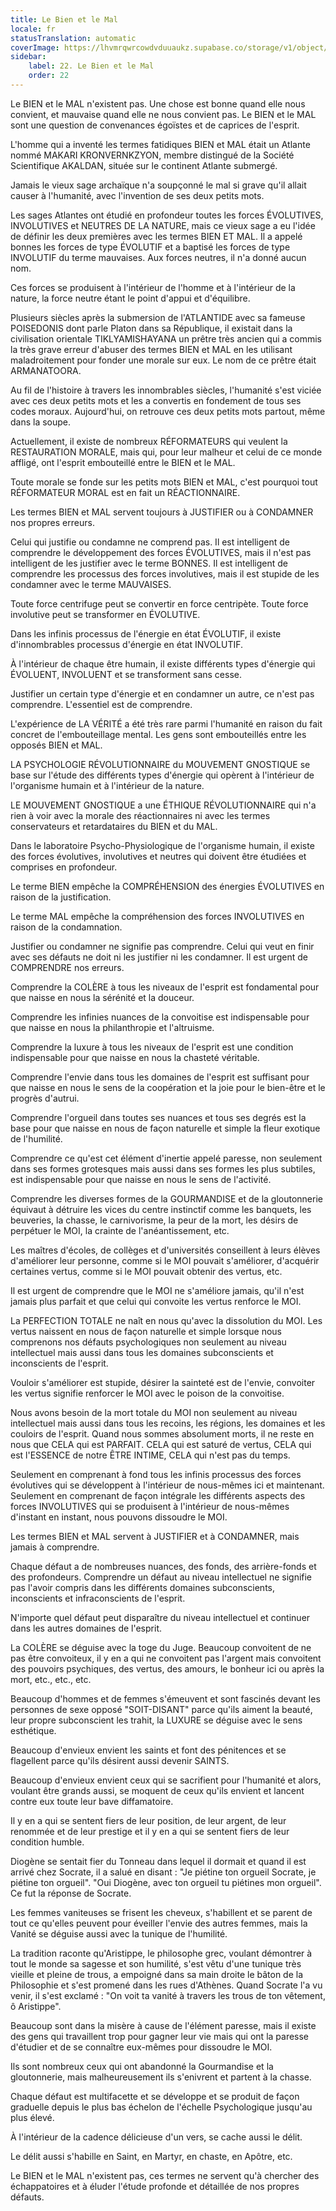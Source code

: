 ```yaml
---
title: Le Bien et le Mal
locale: fr
statusTranslation: automatic
coverImage: https://lhvmrqwrcowdvduuaukz.supabase.co/storage/v1/object/public/strapi-uploads/small_cover-educacion-fundamental.webp-2d51a7828a2b1309555be27f7e2a61a0.webp
sidebar:
    label: 22. Le Bien et le Mal
    order: 22
---
```

Le BIEN et le MAL n'existent pas. Une chose est bonne quand elle nous convient, et mauvaise quand elle ne nous convient pas. Le BIEN et le MAL sont une question de convenances égoïstes et de caprices de l'esprit.

L'homme qui a inventé les termes fatidiques BIEN et MAL était un Atlante nommé MAKARI KRONVERNKZYON, membre distingué de la Société Scientifique AKALDAN, située sur le continent Atlante submergé.

Jamais le vieux sage archaïque n'a soupçonné le mal si grave qu'il allait causer à l'humanité, avec l'invention de ses deux petits mots.

Les sages Atlantes ont étudié en profondeur toutes les forces ÉVOLUTIVES, INVOLUTIVES et NEUTRES DE LA NATURE, mais ce vieux sage a eu l'idée de définir les deux premières avec les termes BIEN ET MAL. Il a appelé bonnes les forces de type ÉVOLUTIF et a baptisé les forces de type INVOLUTIF du terme mauvaises. Aux forces neutres, il n'a donné aucun nom.

Ces forces se produisent à l'intérieur de l'homme et à l'intérieur de la nature, la force neutre étant le point d'appui et d'équilibre.

Plusieurs siècles après la submersion de l'ATLANTIDE avec sa fameuse POISEDONIS dont parle Platon dans sa République, il existait dans la civilisation orientale TIKLYAMISHAYANA un prêtre très ancien qui a commis la très grave erreur d'abuser des termes BIEN et MAL en les utilisant maladroitement pour fonder une morale sur eux. Le nom de ce prêtre était ARMANATOORA.

Au fil de l'histoire à travers les innombrables siècles, l'humanité s'est viciée avec ces deux petits mots et les a convertis en fondement de tous ses codes moraux. Aujourd'hui, on retrouve ces deux petits mots partout, même dans la soupe.

Actuellement, il existe de nombreux RÉFORMATEURS qui veulent la RESTAURATION MORALE, mais qui, pour leur malheur et celui de ce monde affligé, ont l'esprit embouteillé entre le BIEN et le MAL.

Toute morale se fonde sur les petits mots BIEN et MAL, c'est pourquoi tout RÉFORMATEUR MORAL est en fait un RÉACTIONNAIRE.

Les termes BIEN et MAL servent toujours à JUSTIFIER ou à CONDAMNER nos propres erreurs.

Celui qui justifie ou condamne ne comprend pas. Il est intelligent de comprendre le développement des forces ÉVOLUTIVES, mais il n'est pas intelligent de les justifier avec le terme BONNES. Il est intelligent de comprendre les processus des forces involutives, mais il est stupide de les condamner avec le terme MAUVAISES.

Toute force centrifuge peut se convertir en force centripète. Toute force involutive peut se transformer en ÉVOLUTIVE.

Dans les infinis processus de l'énergie en état ÉVOLUTIF, il existe d'innombrables processus d'énergie en état INVOLUTIF.

À l'intérieur de chaque être humain, il existe différents types d'énergie qui ÉVOLUENT, INVOLUENT et se transforment sans cesse.

Justifier un certain type d'énergie et en condamner un autre, ce n'est pas comprendre. L'essentiel est de comprendre.

L'expérience de LA VÉRITÉ a été très rare parmi l'humanité en raison du fait concret de l'embouteillage mental. Les gens sont embouteillés entre les opposés BIEN et MAL.

LA PSYCHOLOGIE RÉVOLUTIONNAIRE du MOUVEMENT GNOSTIQUE se base sur l'étude des différents types d'énergie qui opèrent à l'intérieur de l'organisme humain et à l'intérieur de la nature.

LE MOUVEMENT GNOSTIQUE a une ÉTHIQUE RÉVOLUTIONNAIRE qui n'a rien à voir avec la morale des réactionnaires ni avec les termes conservateurs et retardataires du BIEN et du MAL.

Dans le laboratoire Psycho-Physiologique de l'organisme humain, il existe des forces évolutives, involutives et neutres qui doivent être étudiées et comprises en profondeur.

Le terme BIEN empêche la COMPRÉHENSION des énergies ÉVOLUTIVES en raison de la justification.

Le terme MAL empêche la compréhension des forces INVOLUTIVES en raison de la condamnation.

Justifier ou condamner ne signifie pas comprendre. Celui qui veut en finir avec ses défauts ne doit ni les justifier ni les condamner. Il est urgent de COMPRENDRE nos erreurs.

Comprendre la COLÈRE à tous les niveaux de l'esprit est fondamental pour que naisse en nous la sérénité et la douceur.

Comprendre les infinies nuances de la convoitise est indispensable pour que naisse en nous la philanthropie et l'altruisme.

Comprendre la luxure à tous les niveaux de l'esprit est une condition indispensable pour que naisse en nous la chasteté véritable.

Comprendre l'envie dans tous les domaines de l'esprit est suffisant pour que naisse en nous le sens de la coopération et la joie pour le bien-être et le progrès d'autrui.

Comprendre l'orgueil dans toutes ses nuances et tous ses degrés est la base pour que naisse en nous de façon naturelle et simple la fleur exotique de l'humilité.

Comprendre ce qu'est cet élément d'inertie appelé paresse, non seulement dans ses formes grotesques mais aussi dans ses formes les plus subtiles, est indispensable pour que naisse en nous le sens de l'activité.

Comprendre les diverses formes de la GOURMANDISE et de la gloutonnerie équivaut à détruire les vices du centre instinctif comme les banquets, les beuveries, la chasse, le carnivorisme, la peur de la mort, les désirs de perpétuer le MOI, la crainte de l'anéantissement, etc.

Les maîtres d'écoles, de collèges et d'universités conseillent à leurs élèves d'améliorer leur personne, comme si le MOI pouvait s'améliorer, d'acquérir certaines vertus, comme si le MOI pouvait obtenir des vertus, etc.

Il est urgent de comprendre que le MOI ne s'améliore jamais, qu'il n'est jamais plus parfait et que celui qui convoite les vertus renforce le MOI.

La PERFECTION TOTALE ne naît en nous qu'avec la dissolution du MOI. Les vertus naissent en nous de façon naturelle et simple lorsque nous comprenons nos défauts psychologiques non seulement au niveau intellectuel mais aussi dans tous les domaines subconscients et inconscients de l'esprit.

Vouloir s'améliorer est stupide, désirer la sainteté est de l'envie, convoiter les vertus signifie renforcer le MOI avec le poison de la convoitise.

Nous avons besoin de la mort totale du MOI non seulement au niveau intellectuel mais aussi dans tous les recoins, les régions, les domaines et les couloirs de l'esprit. Quand nous sommes absolument morts, il ne reste en nous que CELA qui est PARFAIT. CELA qui est saturé de vertus, CELA qui est l'ESSENCE de notre ÊTRE INTIME, CELA qui n'est pas du temps.

Seulement en comprenant à fond tous les infinis processus des forces évolutives qui se développent à l'intérieur de nous-mêmes ici et maintenant. Seulement en comprenant de façon intégrale les différents aspects des forces INVOLUTIVES qui se produisent à l'intérieur de nous-mêmes d'instant en instant, nous pouvons dissoudre le MOI.

Les termes BIEN et MAL servent à JUSTIFIER et à CONDAMNER, mais jamais à comprendre.

Chaque défaut a de nombreuses nuances, des fonds, des arrière-fonds et des profondeurs. Comprendre un défaut au niveau intellectuel ne signifie pas l'avoir compris dans les différents domaines subconscients, inconscients et infraconscients de l'esprit.

N'importe quel défaut peut disparaître du niveau intellectuel et continuer dans les autres domaines de l'esprit.

La COLÈRE se déguise avec la toge du Juge. Beaucoup convoitent de ne pas être convoiteux, il y en a qui ne convoitent pas l'argent mais convoitent des pouvoirs psychiques, des vertus, des amours, le bonheur ici ou après la mort, etc., etc., etc.

Beaucoup d'hommes et de femmes s'émeuvent et sont fascinés devant les personnes de sexe opposé "SOIT-DISANT" parce qu'ils aiment la beauté, leur propre subconscient les trahit, la LUXURE se déguise avec le sens esthétique.

Beaucoup d'envieux envient les saints et font des pénitences et se flagellent parce qu'ils désirent aussi devenir SAINTS.

Beaucoup d'envieux envient ceux qui se sacrifient pour l'humanité et alors, voulant être grands aussi, se moquent de ceux qu'ils envient et lancent contre eux toute leur bave diffamatoire.

Il y en a qui se sentent fiers de leur position, de leur argent, de leur renommée et de leur prestige et il y en a qui se sentent fiers de leur condition humble.

Diogène se sentait fier du Tonneau dans lequel il dormait et quand il est arrivé chez Socrate, il a salué en disant : "Je piétine ton orgueil Socrate, je piétine ton orgueil". "Oui Diogène, avec ton orgueil tu piétines mon orgueil". Ce fut la réponse de Socrate.

Les femmes vaniteuses se frisent les cheveux, s'habillent et se parent de tout ce qu'elles peuvent pour éveiller l'envie des autres femmes, mais la Vanité se déguise aussi avec la tunique de l'humilité.

La tradition raconte qu'Aristippe, le philosophe grec, voulant démontrer à tout le monde sa sagesse et son humilité, s'est vêtu d'une tunique très vieille et pleine de trous, a empoigné dans sa main droite le bâton de la Philosophie et s'est promené dans les rues d'Athènes. Quand Socrate l'a vu venir, il s'est exclamé : "On voit ta vanité à travers les trous de ton vêtement, ô Aristippe".

Beaucoup sont dans la misère à cause de l'élément paresse, mais il existe des gens qui travaillent trop pour gagner leur vie mais qui ont la paresse d'étudier et de se connaître eux-mêmes pour dissoudre le MOI.

Ils sont nombreux ceux qui ont abandonné la Gourmandise et la gloutonnerie, mais malheureusement ils s'enivrent et partent à la chasse.

Chaque défaut est multifacette et se développe et se produit de façon graduelle depuis le plus bas échelon de l'échelle Psychologique jusqu'au plus élevé.

À l'intérieur de la cadence délicieuse d'un vers, se cache aussi le délit.

Le délit aussi s'habille en Saint, en Martyr, en chaste, en Apôtre, etc.

Le BIEN et le MAL n'existent pas, ces termes ne servent qu'à chercher des échappatoires et à éluder l'étude profonde et détaillée de nos propres défauts.

